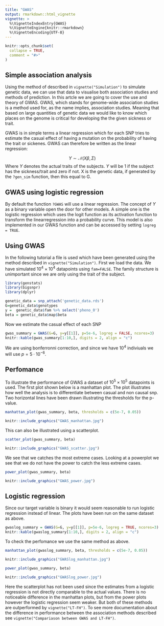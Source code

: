 ```yaml
---
title: "GWAS"
output: rmarkdown::html_vignette
vignette: >
  %\VignetteIndexEntry{GWAS}
  %\VignetteEngine{knitr::rmarkdown}
  %\VignetteEncoding{UTF-8}
---
```



```r
knitr::opts_chunk$set(
  collapse = TRUE,
  comment = "#>"
)
```

## Simple association analysis

Using the method of described in `vignette("Simulation")` to simulate genetic data, we can use that data to visualise both association studies and methods of prediction. In this artcle we are going to cover the use and theory of GWAS. GWAS, which stands for genome-wide association studies is a method used for, as the name implies, association studies. Meaning that based on large quantities of genetic data we would like to know which places on the genome is critical for developing the the given sickness or trait.  

GWAS is in simple terms a linear regression which for each SNP tries to estimate the casual effect of having a mutation on the probability of having the trait or sickenes. GWAS can therefore be written as the linear regression:

$$
Y \sim \mathcal{N}(X\beta,\Sigma)
$$
Where $Y$ denotes the actual traits of the subjects. $Y$ will be 1 if the subject has the sickness/trait and zero if not. X is the genetic data, if generated by the `?gen_sim` function, then this equal to G. 


## GWAS using logistic regression

By default the function `?GWAS` will use a linear regression. The concept of $Y$ as a binary variable open the door for other models. A simple one is the logistic regression which uses the logit function as its activation function to transform the linearregression into a probability curve. This model is also implemented in our GWAS function and can be accessed by setting `logreg = TRUE`.

## Using GWAS

In the following tutorial a file is used which have been generated using the method described in `vignette("Simulation")`. First we load the data. We have simulated $10^4\times10^4$ datapoints using `fam=FALSE`. The family structure is unimportant since we are only using the trait of the subject.
```r
library(genstats)
library(bigsnpr)
library(dplyr)
```

```r
genetic_data = snp_attach('genetic_data.rds')
G=genetic_data$genotypes
y =  genetic_data$fam %>% select('pheno_0') 
beta = genetic_data$map$beta
```

Now we estimate the casual effect of each SNP

```r
gwas_summary = GWAS(G=G, y=y[[1]], p=5e-6, logreg = FALSE, ncores=3)
knitr::kable(gwas_summary[1:10,], digits = 2, align = "c")
```

We are using bonferronni correction, and since we have $10^4$ indiviuals we will use $p = 5\cdot 10^{-6}$.

## Perfomance

To illustrate the performance of GWAS a dataset of $10^5\times10^5$ datapoints is used.
The first plot shown below is a manhattan plot. The plot illustrates how well the analysis is to differentiate between casual and non causal snp. Two horizontal lines have been drawn illustrating the thresholds for the p-value.

```r
manhattan_plot(gwas_summary, beta, thresholds = c(5e-7, 0.05))
```

```r
knitr::include_graphics("GWAS_manhattan.jpg")
```

This can also be illustrated using a scatterplot.

```r
scatter_plot(gwas_summary, beta)
```
```r
knitr::include_graphics("GWAS_scatter.jpg")
```


We see that we catches the most extreme cases. Looking at a powerplot we see that we do not have the power to catch the less extreme cases.

```r
power_plot(gwas_summary, beta) 
```

```r
knitr::include_graphics("GWAS_power.jpg")
```


## Logistic regression
Since our target variable is binary it would seem reasonable to run logistic regression instead of linear. The plots have been run on the same dataset as above.

```r
gwaslog_summary = GWAS(G=G, y=y[[1]], p=5e-6, logreg = TRUE, ncores=3)
knitr::kable(gwaslog_summary[1:10,], digits = 2, align = "c")
```


To check the perfomance we use the same method as above.
```r
manhattan_plot(gwaslog_summary, beta, thresholds = c(5e-7, 0.05))
```
```r
knitr::include_graphics("GWASlog_manhattan.jpg")
```


```r
power_plot(gwas_summary, beta)
```

```r
knitr::include_graphics("GWASlog_power.jpg")
```
Here the scatterplot has not been used since the estimates from a logistic regression is not directly comparable to the actual values. There is no noticeable difference in the manhattan plots, but from the power plots however the logistic regression seem weaker. But both of these methods are outperformed by `vignette("LT-FH")`. To see more documentation about the difference in performance between the association methods described see `vignette("Compariason between GWAS and LT-FH")`.

